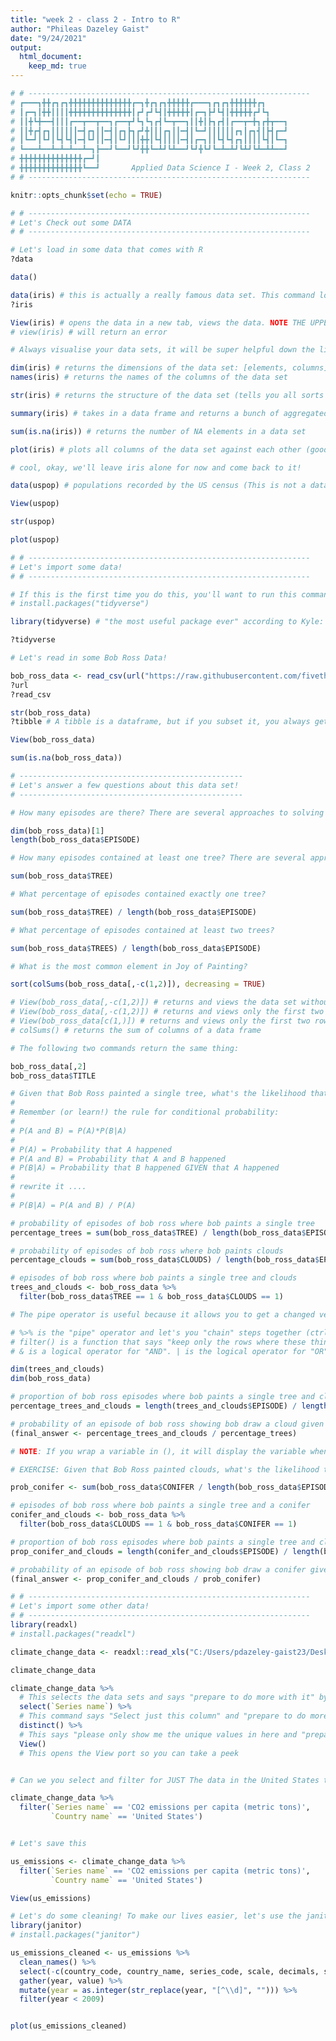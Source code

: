 ```yaml
---
title: "week 2 - class 2 - Intro to R"
author: "Phileas Dazeley Gaist"
date: "9/24/2021"
output: 
  html_document:
    keep_md: true
---
```


```r
# # ---------------------------------------------------------------
# ┏━━━┓╋╋┏┓┏┓╋╋╋╋╋╋╋╋╋╋╋╋╋╋┏━┓╋┏┓┏┓╋╋╋╋╋┏━━━┓┏┓┏┓╋╋╋╋╋╋┏┓
# ┃┏━┓┃╋╋┃┃┃┃╋╋╋╋╋╋╋╋╋╋╋╋╋╋┃┏┛┏┛┗┫┃╋╋╋╋╋┃┏━┓┣┛┗┫┃╋╋╋╋╋┏┛┗┓
# ┃┃╋┗╋━━┫┃┃┃┏━━┳━━┳━━┓┏━━┳┛┗┓┗┓┏┫┗━┳━━┓┃┃╋┃┣┓┏┫┃┏━━┳━╋┓┏╋┳━━┓
# ┃┃╋┏┫┏┓┃┃┃┃┃┃━┫┏┓┃┃━┫┃┏┓┣┓┏┛╋┃┃┃┏┓┃┃━┫┃┗━┛┃┃┃┃┃┃┏┓┃┏┓┫┃┣┫┏━┛
# ┃┗━┛┃┗┛┃┗┫┗┫┃━┫┗┛┃┃━┫┃┗┛┃┃┃╋╋┃┗┫┃┃┃┃━┫┃┏━┓┃┃┗┫┗┫┏┓┃┃┃┃┗┫┃┗━┓
# ┗━━━┻━━┻━┻━┻━━┻━┓┣━━┛┗━━┛┗┛╋╋┗━┻┛┗┻━━┛┗┛╋┗┛┗━┻━┻┛┗┻┛┗┻━┻┻━━┛
# ╋╋╋╋╋╋╋╋╋╋╋╋╋╋┏━┛┃
# ╋╋╋╋╋╋╋╋╋╋╋╋╋╋┗━━┛       Applied Data Science I - Week 2, Class 2
# # ---------------------------------------------------------------
```

```r
knitr::opts_chunk$set(echo = TRUE)
```

```r
# # ---------------------------------------------------------------
# Let's Check out some DATA
# # ---------------------------------------------------------------

# Let's load in some data that comes with R 
?data

data()

data(iris) # this is actually a really famous data set. This command loads the iris data set into your global environment
?iris

View(iris) # opens the data in a new tab, views the data. NOTE THE UPPERCASE V.
# view(iris) # will return an error 

# Always visualise your data sets, it will be super helpful down the line. 

dim(iris) # returns the dimensions of the data set: [elements, columns]
names(iris) # returns the names of the columns of the data set

str(iris) # returns the structure of the data set (tells you all sorts of stuff about the data sets)

summary(iris) # takes in a data frame and returns a bunch of aggregated statistics about the data frame. It essentially gives you a box plot of every column. (mean of column, largest, smallest value, media, 1st and 3rd quartile)

sum(is.na(iris)) # returns the number of NA elements in a data set

plot(iris) # plots all columns of the data set against each other (good for visualising relationships)

# cool, okay, we'll leave iris alone for now and come back to it! 

data(uspop) # populations recorded by the US census (This is not a dataframe, it is a time series)

View(uspop)

str(uspop)

plot(uspop)
```

```r
# # ---------------------------------------------------------------
# Let's import some data!
# # ---------------------------------------------------------------

# If this is the first time you do this, you'll want to run this command! 
# install.packages("tidyverse")

library(tidyverse) # "the most useful package ever" according to Kyle: Tidyverse is a huge set of tools to make data science easier and more straightforward. It is a bit like a sub-language of R. It is a library that imports other libraries to your projects to work with. 

?tidyverse

# Let's read in some Bob Ross Data! 

bob_ross_data <- read_csv(url("https://raw.githubusercontent.com/fivethirtyeight/data/master/bob-ross/elements-by-episode.csv")) # read a csv file from the internet
?url
?read_csv

str(bob_ross_data)
?tibble # A tibble is a dataframe, but if you subset it, you always get a tibble back

View(bob_ross_data)

sum(is.na(bob_ross_data))
```

```r
# --------------------------------------------------
# Let's answer a few questions about this data set!
# --------------------------------------------------

# How many episodes are there? There are several approaches to solving the problem:

dim(bob_ross_data)[1]
length(bob_ross_data$EPISODE)

# How many episodes contained at least one tree? There are several approaches to solving the problem:

sum(bob_ross_data$TREE)

# What percentage of episodes contained exactly one tree? 

sum(bob_ross_data$TREE) / length(bob_ross_data$EPISODE)

# What percentage of episodes contained at least two trees? 

sum(bob_ross_data$TREES) / length(bob_ross_data$EPISODE)

# What is the most common element in Joy of Painting? 

sort(colSums(bob_ross_data[,-c(1,2)]), decreasing = TRUE)

# View(bob_ross_data[,-c(1,2)]) # returns and views the data set without the first two columns
# View(bob_ross_data[,-c(1,2)]) # returns and views only the first two columns of the data frame
# View(bob_ross_data[c(1,)]) # returns and views only the first two rows of the data frame
# colSums() # returns the sum of columns of a data frame

# The following two commands return the same thing:

bob_ross_data[,2]
bob_ross_data$TITLE
```

```r
# Given that Bob Ross painted a single tree, what's the likelihood that he also painted clouds? 
#
# Remember (or learn!) the rule for conditional probability: 
# 
# P(A and B) = P(A)*P(B|A) 
#
# P(A) = Probability that A happened
# P(A and B) = Probability that A and B happened
# P(B|A) = Probability that B happened GIVEN that A happened
#
# rewrite it ....
#
# P(B|A) = P(A and B) / P(A) 

# probability of episodes of bob ross where bob paints a single tree
percentage_trees = sum(bob_ross_data$TREE) / length(bob_ross_data$EPISODE)

# probability of episodes of bob ross where bob paints clouds
percentage_clouds = sum(bob_ross_data$CLOUDS) / length(bob_ross_data$EPISODE)

# episodes of bob ross where bob paints a single tree and clouds
trees_and_clouds <- bob_ross_data %>% 
  filter(bob_ross_data$TREE == 1 & bob_ross_data$CLOUDS == 1)

# The pipe operator is useful because it allows you to get a changed version of something without making changes to the original.

# %>% is the "pipe" operator and let's you "chain" steps together (ctrl+shift+m)
# filter() is a function that says "keep only the rows where these things are true 
# & is a logical operator for "AND". | is the logical operator for "OR" 

dim(trees_and_clouds)
dim(bob_ross_data)

# proportion of bob ross episodes where bob paints a single tree and clouds
percentage_trees_and_clouds = length(trees_and_clouds$EPISODE) / length(bob_ross_data$EPISODE)

# probability of an episode of bob ross showing bob draw a cloud given that he also draws a single tree.
(final_answer <- percentage_trees_and_clouds / percentage_trees)

# NOTE: If you wrap a variable in (), it will display the variable when you execute it!
```

```r
# EXERCISE: Given that Bob Ross painted clouds, what's the likelihood that he also painted a conifer?

prob_conifer <- sum(bob_ross_data$CONIFER / length(bob_ross_data$EPISODE))

# episodes of bob ross where bob paints a single tree and a conifer
conifer_and_clouds <- bob_ross_data %>% 
  filter(bob_ross_data$CLOUDS == 1 & bob_ross_data$CONIFER == 1)

# proportion of bob ross episodes where bob paints a single tree and clouds
prop_conifer_and_clouds = length(conifer_and_clouds$EPISODE) / length(bob_ross_data$EPISODE)

# probability of an episode of bob ross showing bob draw a conifer given that he also draws a cloud
(final_answer <- prop_conifer_and_clouds / prob_conifer)
```

```r
# # ---------------------------------------------------------------
# Let's import some other data! 
# # ---------------------------------------------------------------
library(readxl)
# install.packages("readxl")

climate_change_data <- readxl::read_xls("C:/Users/pdazeley-gaist23/Desktop/Applied-Data-Science-Fall_2020-COA/Data/climate_change_download_0.xls")

climate_change_data

climate_change_data %>% 
  # This selects the data sets and says "prepare to do more with it" by using %>% 
  select(`Series name`) %>%
  # This command says "Select just this column" and "prepare to do more" by using the %>% 
  distinct() %>% 
  # This says "please only show me the unique values in here and "prepare to do more" by using the %>% 
  View()
  # This opens the View port so you can take a peek 


# Can we you select and filter for JUST The data in the United States that contains CO2 emissions per capita (metric tons)? 

climate_change_data %>% 
  filter(`Series name` == 'CO2 emissions per capita (metric tons)',
         `Country name` == 'United States')


# Let's save this 

us_emissions <- climate_change_data %>% 
  filter(`Series name` == 'CO2 emissions per capita (metric tons)',
         `Country name` == 'United States')

View(us_emissions)

# Let's do some cleaning! To make our lives easier, let's use the janitor package! 
library(janitor)
# install.packages("janitor")

us_emissions_cleaned <- us_emissions %>%
  clean_names() %>%
  select(-c(country_code, country_name, series_code, scale, decimals, series_name)) %>% 
  gather(year, value) %>%
  mutate(year = as.integer(str_replace(year, "[^\\d]", ""))) %>%
  filter(year < 2009)


plot(us_emissions_cleaned)
```




